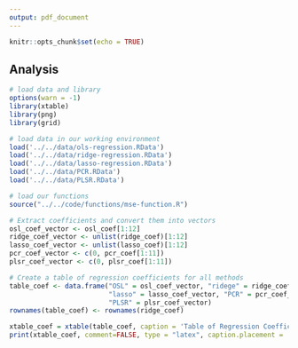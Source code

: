 ```yaml
---
output: pdf_document
---
```


```r
knitr::opts_chunk$set(echo = TRUE)
```

## Analysis

```r
# load data and library
options(warn = -1)
library(xtable)
library(png)
library(grid)

# load data in our working environment 
load('../../data/ols-regression.RData')
load('../../data/ridge-regression.RData')
load('../../data/lasso-regression.RData')
load('../../data/PCR.RData')
load('../../data/PLSR.RData')

# load our functions
source("../../code/functions/mse-function.R")
```


```r
# Extract coefficients and convert them into vectors
osl_coef_vector <- osl_coef[1:12]
ridge_coef_vector <- unlist(ridge_coef)[1:12]
lasso_coef_vector <- unlist(lasso_coef)[1:12]
pcr_coef_vector <- c(0, pcr_coef[1:11])
plsr_coef_vector <- c(0, plsr_coef[1:11])

# Create a table of regression coefficients for all methods
table_coef <- data.frame("OSL" = osl_coef_vector, "ridege" = ridge_coef_vector, 
                         "lasso" = lasso_coef_vector, "PCR" = pcr_coef_vector,
                         "PLSR" = plsr_coef_vector)
rownames(table_coef) <- rownames(ridge_coef)

```



```r
xtable_coef = xtable(table_coef, caption = 'Table of Regression Coefficients for All Methods')
print(xtable_coef, comment=FALSE, type = "latex", caption.placement = 'top')
```





